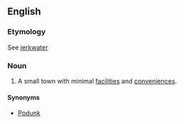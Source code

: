 ==English==
{{rfc}}

===Etymology===
See [[jerkwater]]

===Noun===
{{en-noun|sg=[[jerkwater]] [[town]]}}

# A small town with minimal [[facility|facilities]] and [[convenience]]s.

====Synonyms====
* [[Podunk]]